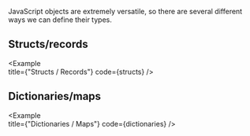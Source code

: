 
JavaScript objects are extremely versatile, so there are several different ways we can define their types.

## Structs/records

<Example   
  title={"Structs / Records"}
  code={structs}
/>

## Dictionaries/maps

<Example   
  title={"Dictionaries / Maps"}
  code={dictionaries}
/>